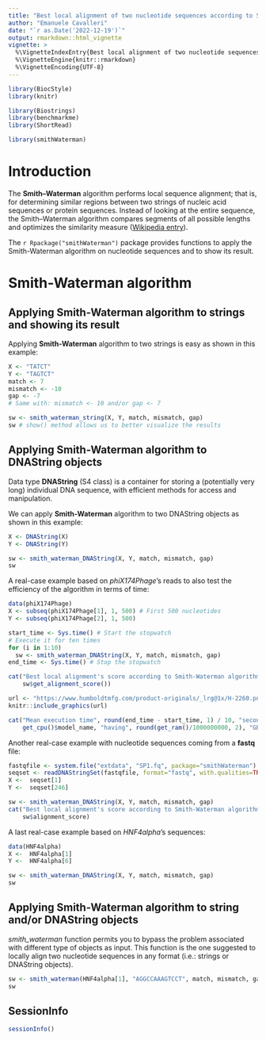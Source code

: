 ```yaml
---
title: "Best local alignment of two nucleotide sequences according to Smith-Waterman algorithm with smithWaterman"
author: "Emanuele Cavalleri"
date: "`r as.Date('2022-12-19')`"
output: rmarkdown::html_vignette
vignette: >
  %\VignetteIndexEntry{Best local alignment of two nucleotide sequences according to Smith-Waterman algorithm with smithWaterman}
  %\VignetteEngine{knitr::rmarkdown}
  %\VignetteEncoding{UTF-8}
---
```


```r
library(BiocStyle)
library(knitr)
```

```r
library(Biostrings)
library(benchmarkme)
library(ShortRead)

library(smithWaterman)
```

# Introduction

The **Smith–Waterman** algorithm performs local sequence alignment; that is, for determining similar regions between two strings of nucleic acid sequences or protein sequences. Instead of looking at the entire sequence, the Smith–Waterman algorithm compares segments of all possible lengths and optimizes the similarity measure ([Wikipedia entry](https://en.wikipedia.org/wiki/Smith%E2%80%93Waterman_algorithm)).

The `r Rpackage("smithWaterman")` package provides functions to apply the Smith-Waterman algorithm on nucleotide sequences and to show its result.

# Smith-Waterman algorithm

## Applying **Smith-Waterman** algorithm to strings and showing its result

Applying **Smith-Waterman** algorithm to two strings is easy as shown in this example:

```r
X <- "TATCT"
Y <- "TAGTCT"
match <- 7
mismatch <- -10
gap <- -7
# Same with: mismatch <- 10 and/or gap <- 7

sw <- smith_waterman_string(X, Y, match, mismatch, gap)
sw # show() method allows us to better visualize the results
```

## Applying **Smith-Waterman** algorithm to DNAString objects

Data type **DNAString** (S4 class) is a container for storing a (potentially very long) individual DNA sequence, with efficient methods for access and manipulation.

We can apply **Smith-Waterman** algorithm to two DNAString objects as shown in this example:

```r
X <- DNAString(X)
Y <- DNAString(Y)

sw <- smith_waterman_DNAString(X, Y, match, mismatch, gap)
sw
```

A real-case example based on *phiX174Phage*'s reads to also test the efficiency of the algorithm in terms of time:

```r
data(phiX174Phage)
X <- subseq(phiX174Phage[1], 1, 500) # First 500 nucleotides
Y <- subseq(phiX174Phage[2], 1, 500)

start_time <- Sys.time() # Start the stopwatch
# Execute it for ten times
for (i in 1:10)
  sw <- smith_waterman_DNAString(X, Y, match, mismatch, gap)
end_time <- Sys.time() # Stop the stopwatch

cat("Best local alignment's score according to Smith-Waterman algorithm:",
    sw$get_alignment_score())
```

```r
url <- "https://www.humboldtmfg.com/product-originals/_lrg@1x/H-2260.png"
knitr::include_graphics(url)
```

```r
cat("Mean execution time", round(end_time - start_time, 1) / 10, "second(s) on a(n)",
    get_cpu()$model_name, "having", round(get_ram()/1000000000, 2), "GB of RAM")
```

Another real-case example with nucleotide sequences coming from a **fastq** file:

```r
fastqfile <- system.file("extdata", "SP1.fq", package="smithWaterman")
seqset <- readDNAStringSet(fastqfile, format="fastq", with.qualities=TRUE)
X <-  seqset[1]
Y <-  seqset[246]

sw <- smith_waterman_DNAString(X, Y, match, mismatch, gap)
cat("Best local alignment's score according to Smith-Waterman algorithm:",
    sw$alignment_score)
```

A last real-case example based on *HNF4alpha*'s sequences:

```r
data(HNF4alpha)
X <-  HNF4alpha[1]
Y <-  HNF4alpha[6]

sw <- smith_waterman_DNAString(X, Y, match, mismatch, gap)
sw
```

## Applying **Smith-Waterman** algorithm to string and/or DNAString objects

*smith_waterman* function permits you to bypass the problem associated with different type of objects as input. This function is the one suggested to locally align two nucleotide sequences in any format (i.e.: strings or DNAString objects).

```r
sw <- smith_waterman(HNF4alpha[1], "AGGCCAAAGTCCT", match, mismatch, gap)
sw
```

## SessionInfo
```r
sessionInfo()
```